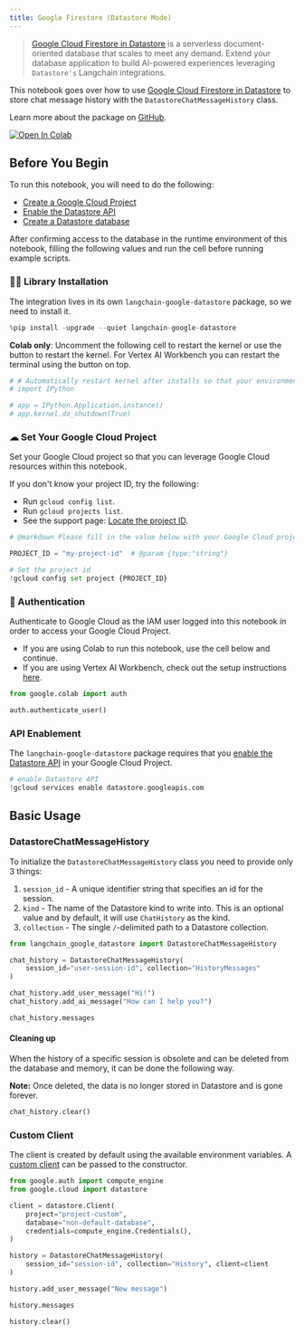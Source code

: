 ```yaml
---
title: Google Firestore (Datastore Mode)
---
```


> [Google Cloud Firestore in Datastore](https://cloud.google.com/datastore) is a serverless document-oriented database that scales to meet any demand. Extend your database application to build AI-powered experiences leveraging `Datastore's` Langchain integrations.

This notebook goes over how to use [Google Cloud Firestore in Datastore](https://cloud.google.com/datastore) to store chat message history with the `DatastoreChatMessageHistory` class.

Learn more about the package on [GitHub](https://github.com/googleapis/langchain-google-datastore-python/).

[![Open In Colab](https://colab.research.google.com/assets/colab-badge.svg)](https://colab.research.google.com/github/googleapis/langchain-google-datastore-python/blob/main/docs/chat_message_history.ipynb)

## Before You Begin

To run this notebook, you will need to do the following:

* [Create a Google Cloud Project](https://developers.google.com/workspace/guides/create-project)
* [Enable the Datastore API](https://console.cloud.google.com/flows/enableapi?apiid=datastore.googleapis.com)
* [Create a Datastore database](https://cloud.google.com/datastore/docs/manage-databases)

After confirming access to the database in the runtime environment of this notebook, filling the following values and run the cell before running example scripts.

### 🦜🔗 Library Installation

The integration lives in its own `langchain-google-datastore` package, so we need to install it.

```python
%pip install -upgrade --quiet langchain-google-datastore
```

**Colab only**: Uncomment the following cell to restart the kernel or use the button to restart the kernel. For Vertex AI Workbench you can restart the terminal using the button on top.

```python
# # Automatically restart kernel after installs so that your environment can access the new packages
# import IPython

# app = IPython.Application.instance()
# app.kernel.do_shutdown(True)
```

### ☁ Set Your Google Cloud Project

Set your Google Cloud project so that you can leverage Google Cloud resources within this notebook.

If you don't know your project ID, try the following:

* Run `gcloud config list`.
* Run `gcloud projects list`.
* See the support page: [Locate the project ID](https://support.google.com/googleapi/answer/7014113).

```python
# @markdown Please fill in the value below with your Google Cloud project ID and then run the cell.

PROJECT_ID = "my-project-id"  # @param {type:"string"}

# Set the project id
!gcloud config set project {PROJECT_ID}
```

### 🔐 Authentication

Authenticate to Google Cloud as the IAM user logged into this notebook in order to access your Google Cloud Project.

* If you are using Colab to run this notebook, use the cell below and continue.
* If you are using Vertex AI Workbench, check out the setup instructions [here](https://github.com/GoogleCloudPlatform/generative-ai/tree/main/setup-env).

```python
from google.colab import auth

auth.authenticate_user()
```

### API Enablement

The `langchain-google-datastore` package requires that you [enable the Datastore API](https://console.cloud.google.com/flows/enableapi?apiid=datastore.googleapis.com) in your Google Cloud Project.

```python
# enable Datastore API
!gcloud services enable datastore.googleapis.com
```

## Basic Usage

### DatastoreChatMessageHistory

To initialize the `DatastoreChatMessageHistory` class you need to provide only 3 things:

1. `session_id` - A unique identifier string that specifies an id for the session.
1. `kind` - The name of the Datastore kind to write into. This is an optional value and by default, it will use `ChatHistory` as the kind.
1. `collection` - The single `/`-delimited path to a Datastore collection.

```python
from langchain_google_datastore import DatastoreChatMessageHistory

chat_history = DatastoreChatMessageHistory(
    session_id="user-session-id", collection="HistoryMessages"
)

chat_history.add_user_message("Hi!")
chat_history.add_ai_message("How can I help you?")
```

```python
chat_history.messages
```

#### Cleaning up

When the history of a specific session is obsolete and can be deleted from the database and memory, it can be done the following way.

**Note:** Once deleted, the data is no longer stored in Datastore and is gone forever.

```python
chat_history.clear()
```

### Custom Client

The client is created by default using the available environment variables. A [custom client](https://cloud.google.com/python/docs/reference/datastore/latest/client) can be passed to the constructor.

```python
from google.auth import compute_engine
from google.cloud import datastore

client = datastore.Client(
    project="project-custom",
    database="non-default-database",
    credentials=compute_engine.Credentials(),
)

history = DatastoreChatMessageHistory(
    session_id="session-id", collection="History", client=client
)

history.add_user_message("New message")

history.messages

history.clear()
```
